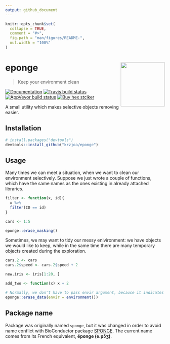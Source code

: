 ```yaml
---
output: github_document
---
```


<!-- README.md is generated from README.Rmd. Please edit that file -->

```r
knitr::opts_chunk$set(
  collapse = TRUE,
  comment = "#>",
  fig.path = "man/figures/README-",
  out.width = "100%"
)
```

# eponge <img src='man/figures/logo.png' align="right" height="139" />
> Keep your environment clean

<!-- badges: start -->
[![Documentation](https://img.shields.io/badge/documentation-eponge-orange.svg?colorB=E91E63)](http://krzjoa.github.io/eponge/)
[![Travis build status](https://travis-ci.org/krzjoa/eponge.svg?branch=master)](https://travis-ci.org/krzjoa/eponge)
[![AppVeyor build status](https://ci.appveyor.com/api/projects/status/github/krzjoa/eponge?branch=master&svg=true)](https://ci.appveyor.com/project/krzjoa/eponge)
[![Buy hex stciker](https://img.shields.io/badge/buy%20hex-eponge-green)](https://www.redbubble.com/people/krzjoa/works/44569100-eponge-r-package-hex?asc=u&kind=sticker&p=sticker&size=small)
<!-- badges: end -->

A small utility which makes selective objects removing easier.

## Installation

``` r
# install.packages("devtools")
devtools::install_github("krzjoa/eponge")
```

## Usage

Many times we can meet a situation, when we want to clean our environment selectively.
Suppose we just wrote a couple of functions, which have the same names as the ones
existing in already attached libraries.

```r
filter <- function(x, id){
  x %>% 
  filter(ID == id)
}

cars <- 1:5

eponge::erase_masking()
```

Sometimes, we may want to tidy our messy enivironment: we have objects we would like to keep, while in the same time there are many temporary objects created during the exploration.

```r
cars.2 <- cars
cars.2$speed <- cars.2$speed + 2

new.iris <- iris[1:20, ]

add_two <- function(x) x + 2

# Normally, we don't have to pass envir argument, because it indicates global environment by default
eponge::erase_data(envir = environment())
```

## Package name
Package was originally named `sponge`, but it was changed in order to avoid name conflict with BioConductor package [SPONGE](https://www.bioconductor.org/packages/release/bioc/html/SPONGE.html). The current name comes from its French equivalent, **éponge (e.pɔ̃ʒ)**.



